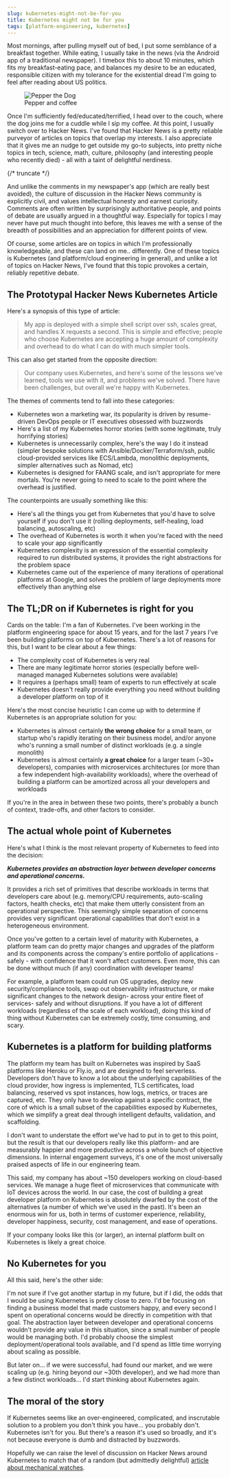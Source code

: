 ```yaml
---
slug: kubernetes-might-not-be-for-you
title: Kubernetes might not be for you
tags: [platform-engineering, kubernetes]
---
```


Most mornings, after pulling myself out of bed, I put some semblance of a breakfast together. While eating, I usually take in the news (via the Android app of a traditional newspaper). I timebox this to about 10 minutes, which fits my breakfast-eating pace, and balances my desire to be an educated, responsible citizen with my tolerance for the existential dread I'm going to feel after reading about US politics.


<figure style={{width: 200, float: 'right', marginLeft: '20px'}} >
<img src={PepperTheDog} alt="Pepper the Dog"/>
<figcaption>Pepper and coffee</figcaption>
</figure>

Once I'm sufficiently fed/educated/terrified, I head over to the couch, where the dog joins me for a cuddle while I sip my coffee. At this point, I usually switch over to Hacker News. I've found that Hacker News is a pretty reliable purveyor of articles on topics that overlap my interests. I also appreciate that it gives me an nudge to get outside my go-to subjects, into pretty niche topics in tech, science, math, culture, philosophy (and interesting people who recently died) - all with a taint of delightful nerdiness. 

{/* truncate */}

And unlike the comments in my newspaper's app (which are really best avoided), the culture of discussion in the Hacker News community is explicitly civil, and values intellectual honesty and earnest curiosity. Comments are often written by surprisingly authoritative people, and points of debate are usually argued in a thoughtful way. Especially for topics I may never have put much thought into before, this leaves me with a sense of the breadth of possibilities and an appreciation for different points of view.

Of course, some articles are on topics in which I'm professionally knowledgeable, and these can land on me.. differently. One of these topics is Kubernetes (and platform/cloud engineering in general), and unlike a lot of topics on Hacker News, I've found that this topic provokes a certain, reliably repetitive debate.

## The Prototypal Hacker News Kubernetes Article

Here's a synopsis of this type of article:

> My app is deployed with a simple shell script over ssh, scales great, and handles X requests a second. This is simple and effective; people who choose Kubernetes are accepting a huge amount of complexity and overhead to do what I can do with much simpler tools.

This can also get started from the opposite direction:

> Our company uses Kubernetes, and here's some of the lessons we've learned, tools we use with it, and problems we've solved. There have been challenges, but overall we're happy with Kubernetes.

The themes of comments tend to fall into these categories:

* Kubernetes won a marketing war, its popularity is driven by resume-driven DevOps people or IT executives obsessed with buzzwords
* Here's a list of my Kubernetes horror stories (with some legitimate, truly horrifying stories)
* Kubernetes is unnecessarily complex, here's the way I do it instead (simpler bespoke solutions with Ansible/Docker/Terraform/ssh, public cloud-provided services like ECS/Lambda, monolithic deployments, simpler alternatives such as Nomad, etc)
* Kubernetes is designed for FAANG scale, and isn't appropriate for mere mortals. You're never going to need to scale to the point where the overhead is justified.

The counterpoints are usually something like this:

* Here's all the things you get from Kubernetes that you'd have to solve yourself if you don't use it (rolling deployments, self-healing, load balancing, autoscaling, etc)
* The overhead of Kubernetes is worth it when you're faced with the need to scale your app significantly
* Kubernetes complexity is an expression of the essential complexity required to run distributed systems, it provides the right abstractions for the problem space
* Kubernetes came out of the experience of many iterations of operational platforms at Google, and solves the problem of large deployments more effectively than anything else

## The TL;DR on if Kubernetes is right for you

Cards on the table: I'm a fan of Kubernetes. I've been working in the platform engineering space for about 15 years, and for the last 7 years I've been building platforms on top of Kubernetes. There's a lot of reasons for this, but I want to be clear about a few things:

* The complexity cost of Kubernetes is very real
* There are many legitimate horror stories (especially before well-managed managed Kubernetes solutions were available)
* It requires a (perhaps small) team of experts to run effectively at scale
* Kubernetes doesn't really provide everything you need without building a developer platform on top of it

Here's the most concise heuristic I can come up with to determine if Kubernetes is an appropriate solution for you:

* Kubernetes is almost certainly **the wrong choice** for a small team, or startup who's rapidly iterating on their business model, and/or anyone who's running a small number of distinct workloads (e.g. a single monolith)
* Kubernetes is almost certainly **a great choice** for a larger team (~30+ developers), companies with microservices architectures (or more than a few independent high-availability workloads), where the overhead of building a platform can be amortized across all your developers and workloads

If you're in the area in between these two points, there's probably a bunch of context, trade-offs, and other factors to consider.

## The actual whole point of Kubernetes

Here's what I think is the most relevant property of Kubernetes to feed into the decision: 

***Kubernetes provides an abstraction layer between developer concerns and operational concerns.***

It provides a rich set of primitives that describe workloads in terms that developers care about (e.g. memory/CPU requirements, auto-scaling factors, health checks, etc) that make them utterly consistent from an operational perspective. This seemingly simple separation of concerns provides very significant operational capabilities that don't exist in a heterogeneous environment.

Once you've gotten to a certain level of maturity with Kubernetes, a platform team can do pretty major changes and upgrades of the platform and its components across the company's entire portfolio of applications - safely - with confidence that it won't affect customers. Even more, this can be done without much (if any) coordination with developer teams! 

For example, a platform team could run OS upgrades, deploy new security/compliance tools, swap out observability infrastructure, or make significant changes to the network design- across your entire fleet of services- safely and without disruptions. If you have a lot of different workloads (regardless of the scale of each workload), doing this kind of thing without Kubernetes can be extremely costly, time consuming, and scary.

## Kubernetes is a platform for building platforms

The platform my team has built on Kubernetes was inspired by SaaS platforms like Heroku or Fly.io, and are designed to feel serverless. Developers don't have to know a lot about the underlying capabilities of the cloud provider, how ingress is implemented, TLS certificates, load balancing, reserved vs spot instances, how logs, metrics, or traces are captured, etc. They only have to develop against a specific contract, the core of which is a small subset of the capabilities exposed by Kubernetes, which we simplify a great deal through intelligent defaults, validation, and scaffolding. 

I don't want to understate the effort we've had to put in to get to this point, but the result is that our developers really like this platform- and are measurably happier and more productive across a whole bunch of objective dimensions. In internal engagement surveys, it's one of the most universally praised aspects of life in our engineering team.

This said, my company has about ~150 developers working on cloud-based services. We manage a huge fleet of microservices that communicate with IoT devices across the world. In our case, the cost of building a great developer platform on Kubernetes is absolutely dwarfed by the cost of the alternatives (a number of which we've used in the past). It's been an enormous win for us, both in terms of customer experience, reliability, developer happiness, security, cost management, and ease of operations.

If your company looks like this (or larger), an internal platform built on Kubernetes is likely a great choice.

## No Kubernetes for you

All this said, here's the other side:

I'm not sure if I've got another startup in my future, but if I did, the odds that I would be using Kubernetes is pretty close to zero. I'd be focusing on finding a business model that made customers happy, and every second I spent on operational concerns would be directly in competition with that goal. The abstraction layer between developer and operational concerns wouldn't provide any value in this situation, since a small number of people would be managing both. I'd probably choose the simplest deployment/operational tools available, and I'd spend as little time worrying about scaling as possible. 

But later on… if we were successful, had found our market, and we were scaling up (e.g. hiring beyond our ~30th developer), and we had more than a few distinct workloads… I'd start thinking about Kubernetes again.

## The moral of the story

If Kubernetes seems like an over-engineered, complicated, and inscrutable solution to a problem you don't think you have… you probably don't. Kubernetes isn't for you. But there's a reason it's used so broadly, and it's not because everyone is dumb and distracted by buzzwords.

Hopefully we can raise the level of discussion on Hacker News around Kubernetes to match that of a random (but admittedly delightful) [article about mechanical watches](https://news.ycombinator.com/item?id=31261533).
